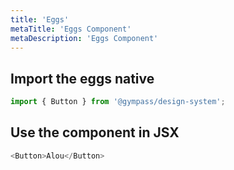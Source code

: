 ```yaml
---
title: 'Eggs'
metaTitle: 'Eggs Component'
metaDescription: 'Eggs Component'
---
```


## Import the eggs native

```javascript
import { Button } from '@gympass/design-system';
```

## Use the component in JSX

```javascript reactLive=true
<Button>Alou</Button>
```
